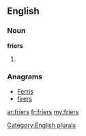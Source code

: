 ==English==

===Noun===
'''friers'''

# {{plural of|[[frier]]}}

===Anagrams===
* [[Ferris#English|Ferris]]
* [[firers#English|firers]]

[[Category:English plurals]]

[[ar:friers]]
[[fr:friers]]
[[my:friers]]